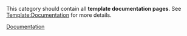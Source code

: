 This category should contain all '''template documentation pages'''. See [[Template:Documentation]] for more details.

[[Category:Templates| Documentation]]